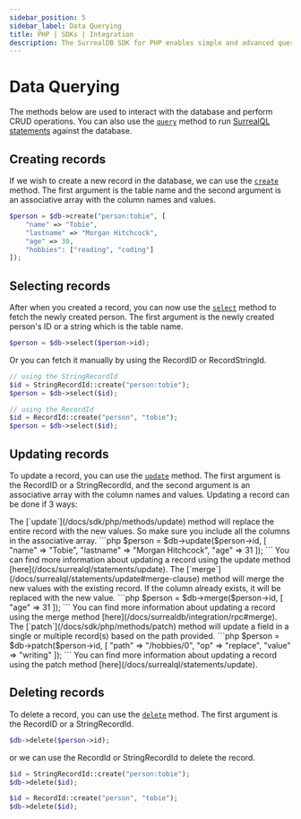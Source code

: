 ```yaml
---
sidebar_position: 5
sidebar_label: Data Querying
title: PHP | SDKs | Integration
description: The SurrealDB SDK for PHP enables simple and advanced querying of a remote or embedded database.
---
```



# Data Querying

The methods below are used to interact with the database and perform CRUD operations.
You can also use the [`query`](/docs/sdk/php/methods/query) method to run [SurrealQL statements](/docs/surrealql/statements/) against the database.

## Creating records

If we wish to create a new record in the database, we can use the [`create`](/docs/sdk/php/methods/create) method. The first argument 
is the table name and the second argument is an associative array with the column names and values.

```php
$person = $db->create("person:tobie", [
	"name" => "Tobie",
	"lastname" => "Morgan Hitchcock",
	"age" => 30,
	"hobbies": ["reading", "coding"]
]);
```

## Selecting records

After when you created a record, you can now use the [`select`](/docs/sdk/php/methods/select) method to fetch the newly created person. 
The first argument is the newly created person's ID or a string which is the table name.

```php
$person = $db->select($person->id);
```

Or you can fetch it manually by using the RecordID or RecordStringId.

```php
// using the StringRecordId
$id = StringRecordId::create("person:tobie");
$person = $db->select($id);

// using the RecordId
$id = RecordId::create("person", "tobie");
$person = $db->select($id);
```

## Updating records

To update a record, you can use the [`update`](/docs/sdk/php/methods/update) method. The first argument is the RecordID or a StringRecordId,
and the second argument is an associative array with the column names and values. Updating a record can be done if 3 ways:

<Tabs groupId="update-statements" defaultValue="update">
	<TabItem label="update" value="update">
		The [`update`](/docs/sdk/php/methods/update) method will replace the entire record with the new values. So make sure you include all the columns in the associative array.
		```php
		$person = $db->update($person->id, [
			"name" => "Tobie",
			"lastname" => "Morgan Hitchcock",
			"age" => 31
		]);
		```
		You can find more information about updating a record using the update method [here](/docs/surrealql/statements/update).
	</TabItem>
	<TabItem label="merge" value="merge">
		The [`merge`](/docs/surrealql/statements/update#merge-clause) method will merge the new values with the existing record. If the column already exists, it will be replaced with the new value.
		```php
		$person = $db->merge($person->id, [
			"age" => 31
		]);
		```
		You can find more information about updating a record using the merge method [here](/docs/surrealdb/integration/rpc#merge).
	</TabItem>
	<TabItem label="patch" value="patch">
		The [`patch`](/docs/sdk/php/methods/patch) method will update a field in a single or multiple record(s) based on the path provided.
		```php
		$person = $db->patch($person->id, [
			"path" => "/hobbies/0",
			"op" => "replace",
			"value" => "writing"
		]);
		```
		You can find more information about updating a record using the patch method [here](/docs/surrealql/statements/update).
	</TabItem>
</Tabs>

## Deleting records

To delete a record, you can use the [`delete`](/docs/sdk/php/methods/delete) method. The first argument is the RecordID or a StringRecordId.

```php
$db->delete($person->id);
```

or we can use the RecordId or StringRecordId to delete the record.

```php
$id = StringRecordId::create("person:tobie");
$db->delete($id);

$id = RecordId::create("person", "tobie");
$db->delete($id);
```